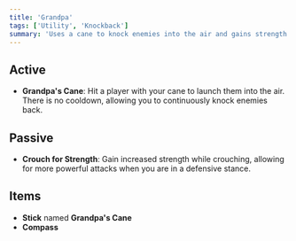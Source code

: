 ```yaml
---
title: 'Grandpa'
tags: ['Utility', 'Knockback']
summary: 'Uses a cane to knock enemies into the air and gains strength while crouched. A strong utility kit with knockback and enhanced power while crouching.'
---
```


## Active

- **Grandpa's Cane**: Hit a player with your cane to launch them into the air. There is no cooldown, allowing you to continuously knock enemies back.

## Passive

- **Crouch for Strength**: Gain increased strength while crouching, allowing for more powerful attacks when you are in a defensive stance.

## Items

- **Stick** named **Grandpa's Cane**
- **Compass**
